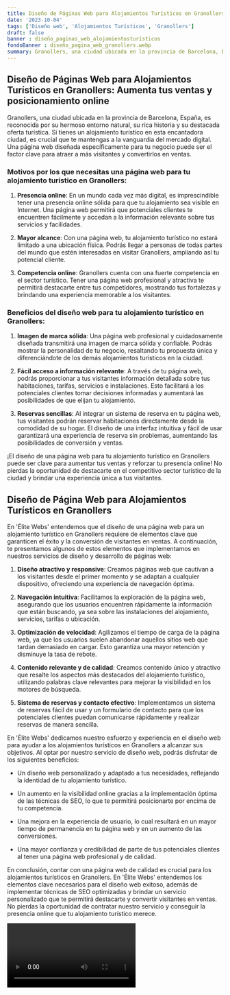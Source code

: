 ```yaml
---
title: Diseño de Páginas Web para Alojamientos Turísticos en Granollers
date: '2023-10-04'
tags: ['Diseño web', 'Alojamientos Turísticos', 'Granollers']
draft: false
banner : diseño_paginas_web_alojamientosturísticos
fondoBanner : diseño_pagina_web_granollers.webp
summary: Granollers, una ciudad ubicada en la provincia de Barcelona, España, es reconocida por su hermoso entorno natural, su rica historia y su destacada oferta turística. Si tienes un alojamiento turístico en esta encantadora ciudad, es crucial que te mantengas a la vanguardia del mercado digital. Una página web diseñada específicamente para tu negocio puede ser el factor clave para atraer a más visitantes y convertirlos en ventas.
---
```


## Diseño de Páginas Web para Alojamientos Turísticos en Granollers: Aumenta tus ventas y posicionamiento online

Granollers, una ciudad ubicada en la provincia de Barcelona, España, es reconocida por su hermoso entorno natural, su rica historia y su destacada oferta turística. Si tienes un alojamiento turístico en esta encantadora ciudad, es crucial que te mantengas a la vanguardia del mercado digital. Una página web diseñada específicamente para tu negocio puede ser el factor clave para atraer a más visitantes y convertirlos en ventas.

### Motivos por los que necesitas una página web para tu alojamiento turístico en Granollers:

1. **Presencia online**: En un mundo cada vez más digital, es imprescindible tener una presencia online sólida para que tu alojamiento sea visible en Internet. Una página web permitirá que potenciales clientes te encuentren fácilmente y accedan a la información relevante sobre tus servicios y facilidades.

2. **Mayor alcance**: Con una página web, tu alojamiento turístico no estará limitado a una ubicación física. Podrás llegar a personas de todas partes del mundo que estén interesadas en visitar Granollers, ampliando así tu potencial cliente.

3. **Competencia online**: Granollers cuenta con una fuerte competencia en el sector turístico. Tener una página web profesional y atractiva te permitirá destacarte entre tus competidores, mostrando tus fortalezas y brindando una experiencia memorable a los visitantes.

### Beneficios del diseño web para tu alojamiento turístico en Granollers:

1. **Imagen de marca sólida**: Una página web profesional y cuidadosamente diseñada transmitirá una imagen de marca sólida y confiable. Podrás mostrar la personalidad de tu negocio, resaltando tu propuesta única y diferenciándote de los demás alojamientos turísticos en la ciudad.

2. **Fácil acceso a información relevante**: A través de tu página web, podrás proporcionar a tus visitantes información detallada sobre tus habitaciones, tarifas, servicios e instalaciones. Esto facilitará a los potenciales clientes tomar decisiones informadas y aumentará las posibilidades de que elijan tu alojamiento.

3. **Reservas sencillas**: Al integrar un sistema de reserva en tu página web, tus visitantes podrán reservar habitaciones directamente desde la comodidad de su hogar. El diseño de una interfaz intuitiva y fácil de usar garantizará una experiencia de reserva sin problemas, aumentando las posibilidades de conversión y ventas.

¡El diseño de una página web para tu alojamiento turístico en Granollers puede ser clave para aumentar tus ventas y reforzar tu presencia online! No pierdas la oportunidad de destacarte en el competitivo sector turístico de la ciudad y brindar una experiencia única a tus visitantes.

<GifSeo />

<Cta />

## Diseño de Página Web para Alojamientos Turísticos en Granollers

En 'Élite Webs' entendemos que el diseño de una página web para un alojamiento turístico en Granollers requiere de elementos clave que garanticen el éxito y la conversión de visitantes en ventas. A continuación, te presentamos algunos de estos elementos que implementamos en nuestros servicios de diseño y desarrollo de páginas web:

1. **Diseño atractivo y responsive**: Creamos páginas web que cautivan a los visitantes desde el primer momento y se adaptan a cualquier dispositivo, ofreciendo una experiencia de navegación óptima.

2. **Navegación intuitiva**: Facilitamos la exploración de la página web, asegurando que los usuarios encuentren rápidamente la información que están buscando, ya sea sobre las instalaciones del alojamiento, servicios, tarifas o ubicación.

3. **Optimización de velocidad**: Agilizamos el tiempo de carga de la página web, ya que los usuarios suelen abandonar aquellos sitios web que tardan demasiado en cargar. Esto garantiza una mayor retención y disminuye la tasa de rebote.

4. **Contenido relevante y de calidad**: Creamos contenido único y atractivo que resalte los aspectos más destacados del alojamiento turístico, utilizando palabras clave relevantes para mejorar la visibilidad en los motores de búsqueda.

5. **Sistema de reservas y contacto efectivo**: Implementamos un sistema de reservas fácil de usar y un formulario de contacto para que los potenciales clientes puedan comunicarse rápidamente y realizar reservas de manera sencilla.

En 'Élite Webs' dedicamos nuestro esfuerzo y experiencia en el diseño web para ayudar a los alojamientos turísticos en Granollers a alcanzar sus objetivos. Al optar por nuestro servicio de diseño web, podrás disfrutar de los siguientes beneficios:

- Un diseño web personalizado y adaptado a tus necesidades, reflejando la identidad de tu alojamiento turístico.

- Un aumento en la visibilidad online gracias a la implementación óptima de las técnicas de SEO, lo que te permitirá posicionarte por encima de tu competencia.

- Una mejora en la experiencia de usuario, lo cual resultará en un mayor tiempo de permanencia en tu página web y en un aumento de las conversiones.

- Una mayor confianza y credibilidad de parte de tus potenciales clientes al tener una página web profesional y de calidad.

En conclusión, contar con una página web de calidad es crucial para los alojamientos turísticos en Granollers. En 'Élite Webs' entendemos los elementos clave necesarios para el diseño web exitoso, además de implementar técnicas de SEO optimizadas y brindar un servicio personalizado que te permitirá destacarte y convertir visitantes en ventas. No pierdas la oportunidad de contratar nuestro servicio y conseguir la presencia online que tu alojamiento turístico merece.

<Video />

<CtaBot job='Alojamientos Turísticos' city='Granollers'/>

<Gmaps query='Granollers+españa+maps' />